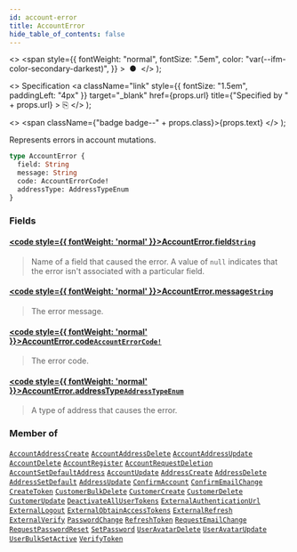 ```yaml
---
id: account-error
title: AccountError
hide_table_of_contents: false
---
```


  <>
    <span
      style={{
        fontWeight: "normal",
        fontSize: ".5em",
        color: "var(--ifm-color-secondary-darkest)",
      }}
    >
      &nbsp;●&nbsp;
    </span>
  </>
);

  <>
    Specification
    <a
      className="link"
      style={{ fontSize: "1.5em", paddingLeft: "4px" }}
      target="\_blank"
      href={props.url}
      title={"Specified by " + props.url}
    >
      ⎘
    </a>
  </>
);

  <>
    <span className={"badge badge--" + props.class}>{props.text}</span>
  </>
);

Represents errors in account mutations.

```graphql
type AccountError {
  field: String
  message: String
  code: AccountErrorCode!
  addressType: AddressTypeEnum
}
```

### Fields

#### [<code style={{ fontWeight: 'normal' }}>AccountError.<b>field</b></code>](#)<Bullet />[`String`](../../api-reference/miscellaneous/scalars/string) <Badge class="secondary" text="scalar"/> <Badge class="secondary" text="miscellaneous"/>

> Name of a field that caused the error. A value of `null` indicates that the error isn't associated with a particular field.

#### [<code style={{ fontWeight: 'normal' }}>AccountError.<b>message</b></code>](#)<Bullet />[`String`](../../api-reference/miscellaneous/scalars/string) <Badge class="secondary" text="scalar"/> <Badge class="secondary" text="miscellaneous"/>

> The error message.

#### [<code style={{ fontWeight: 'normal' }}>AccountError.<b>code</b></code>](#)<Bullet />[`AccountErrorCode!`](../../api-reference/users/enums/account-error-code) <Badge class="secondary" text="non-null"/> <Badge class="secondary" text="enum"/> <Badge class="secondary" text="users"/>

> The error code.

#### [<code style={{ fontWeight: 'normal' }}>AccountError.<b>addressType</b></code>](#)<Bullet />[`AddressTypeEnum`](../../api-reference/miscellaneous/enums/address-type-enum) <Badge class="secondary" text="enum"/> <Badge class="secondary" text="miscellaneous"/>

> A type of address that causes the error.

### Member of

[`AccountAddressCreate`](../../api-reference/users/objects/account-address-create) <Badge class="secondary" text="object"/><Bullet />[`AccountAddressDelete`](../../api-reference/users/objects/account-address-delete) <Badge class="secondary" text="object"/><Bullet />[`AccountAddressUpdate`](../../api-reference/users/objects/account-address-update) <Badge class="secondary" text="object"/><Bullet />[`AccountDelete`](../../api-reference/users/objects/account-delete) <Badge class="secondary" text="object"/><Bullet />[`AccountRegister`](../../api-reference/users/objects/account-register) <Badge class="secondary" text="object"/><Bullet />[`AccountRequestDeletion`](../../api-reference/users/objects/account-request-deletion) <Badge class="secondary" text="object"/><Bullet />[`AccountSetDefaultAddress`](../../api-reference/users/objects/account-set-default-address) <Badge class="secondary" text="object"/><Bullet />[`AccountUpdate`](../../api-reference/users/objects/account-update) <Badge class="secondary" text="object"/><Bullet />[`AddressCreate`](../../api-reference/users/objects/address-create) <Badge class="secondary" text="object"/><Bullet />[`AddressDelete`](../../api-reference/users/objects/address-delete) <Badge class="secondary" text="object"/><Bullet />[`AddressSetDefault`](../../api-reference/users/objects/address-set-default) <Badge class="secondary" text="object"/><Bullet />[`AddressUpdate`](../../api-reference/users/objects/address-update) <Badge class="secondary" text="object"/><Bullet />[`ConfirmAccount`](../../api-reference/users/objects/confirm-account) <Badge class="secondary" text="object"/><Bullet />[`ConfirmEmailChange`](../../api-reference/users/objects/confirm-email-change) <Badge class="secondary" text="object"/><Bullet />[`CreateToken`](../../api-reference/authentication/objects/create-token) <Badge class="secondary" text="object"/><Bullet />[`CustomerBulkDelete`](../../api-reference/users/objects/customer-bulk-delete) <Badge class="secondary" text="object"/><Bullet />[`CustomerCreate`](../../api-reference/users/objects/customer-create) <Badge class="secondary" text="object"/><Bullet />[`CustomerDelete`](../../api-reference/users/objects/customer-delete) <Badge class="secondary" text="object"/><Bullet />[`CustomerUpdate`](../../api-reference/users/objects/customer-update) <Badge class="secondary" text="object"/><Bullet />[`DeactivateAllUserTokens`](../../api-reference/authentication/objects/deactivate-all-user-tokens) <Badge class="secondary" text="object"/><Bullet />[`ExternalAuthenticationUrl`](../../api-reference/authentication/objects/external-authentication-url) <Badge class="secondary" text="object"/><Bullet />[`ExternalLogout`](../../api-reference/authentication/objects/external-logout) <Badge class="secondary" text="object"/><Bullet />[`ExternalObtainAccessTokens`](../../api-reference/authentication/objects/external-obtain-access-tokens) <Badge class="secondary" text="object"/><Bullet />[`ExternalRefresh`](../../api-reference/authentication/objects/external-refresh) <Badge class="secondary" text="object"/><Bullet />[`ExternalVerify`](../../api-reference/authentication/objects/external-verify) <Badge class="secondary" text="object"/><Bullet />[`PasswordChange`](../../api-reference/users/objects/password-change) <Badge class="secondary" text="object"/><Bullet />[`RefreshToken`](../../api-reference/authentication/objects/refresh-token) <Badge class="secondary" text="object"/><Bullet />[`RequestEmailChange`](../../api-reference/users/objects/request-email-change) <Badge class="secondary" text="object"/><Bullet />[`RequestPasswordReset`](../../api-reference/users/objects/request-password-reset) <Badge class="secondary" text="object"/><Bullet />[`SetPassword`](../../api-reference/users/objects/set-password) <Badge class="secondary" text="object"/><Bullet />[`UserAvatarDelete`](../../api-reference/users/objects/user-avatar-delete) <Badge class="secondary" text="object"/><Bullet />[`UserAvatarUpdate`](../../api-reference/users/objects/user-avatar-update) <Badge class="secondary" text="object"/><Bullet />[`UserBulkSetActive`](../../api-reference/users/objects/user-bulk-set-active) <Badge class="secondary" text="object"/><Bullet />[`VerifyToken`](../../api-reference/authentication/objects/verify-token) <Badge class="secondary" text="object"/>
